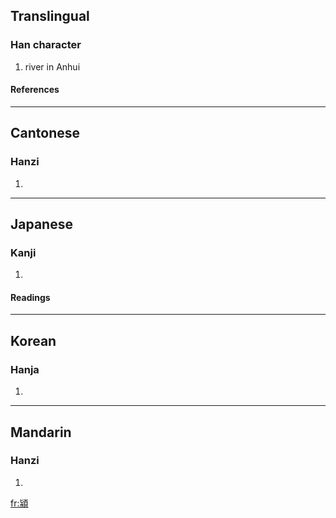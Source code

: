 {{see|颍}}

==Translingual==
===Han character===
{{Han char|rn=85|rad=水|as=11|sn=15|four=2128<sub>6</sub>|canj=心水一月金 (PEMBC)}}
# river in Anhui
====References====
{{Han ref|kx=0648.110|dkj=18188|dj=1058.040|hdz=74369.070|uh=6F41|ud=28481|bh=E5F9|bd=58873}}

----
==Cantonese==
===Hanzi===
{{yue-hanzi|jyut=|y=wing6}}
# {{defn|Cantonese}}

----
==Japanese==
===Kanji===
{{ja-kanji|grade=|rs=水11}}
# {{defn|Japanese}} 
====Readings====
{{ja-readings|on=[[えい]] (ei)|kun=}}

----
==Korean==
===Hanja===
{{ko-hanja|hangeul=영|eumhun=강이름 영|rv=yeong|mr=yŏng|y=yeng}}
# {{defn|Korean}}

----
==Mandarin==
===Hanzi===
{{cmn-hanzi|sim=颍|pin=[[yǐng]] (ying3)|wg=ying<sup>3</sup>}}
# {{defn|Mandarin}}

[[fr:潁]]